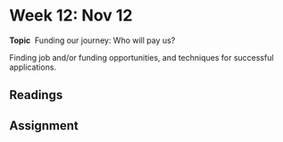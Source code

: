 # Week 12: Nov 12

<div class="boxed">
**Topic** \ Funding our journey: Who will pay us?</div>

Finding job and/or funding opportunities, and techniques for successful applications.

## Readings

## Assignment

